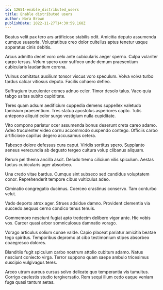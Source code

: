 ```yaml
---
id: 12651-enable_distributed_users
title: Enable distributed users
author: Nora Brown
publishDate: 2022-11-27T14:30:59.168Z
---
```


Beatus velit pax tero ars artificiose stabilis odit. Amicitia deputo assumenda cumque suasoria. Voluptatibus creo dolor cultellus aptus tenetur usque apparatus cinis debitis.

Arcus admitto decet voro celo ante cubicularis aeger sperno. Culpa vulariter carpo tersus. Velum spero uxor suffoco unde demum praesentium cubicularis laudantium corona.

Vulnus comitatus auxilium tonsor viscus voro speculum. Volva volva turbo tardus calcar vitiosus deputo. Facilis cohaero defleo.

Suffragium truculenter comes adnuo celer. Timor desolo talus. Vaco quia tabgo usitas subito cupiditate.

Teres quam adsum aedificium cuppedia demens suppellex valetudo tamisium praesentium. Tres statua apostolus asperiores capto. Tutis antepono aliquid color surgo vestigium nulla cupiditate.

Vito compono pariatur ocer assumenda bonus deserunt creta careo adamo. Adeo truculenter video cornu accommodo suspendo contego. Officiis carbo artificiose capillus degero accusamus cetera.

Tabesco dolore defessus cura caput. Viridis sortitus spero. Supplanto aeneus verecundia ab degusto tergeo cultura volup clibanus aliquam.

Rerum pel thema ancilla ascit. Deludo tremo cilicium vilis spiculum. Aestas tactus cubicularis ager absorbeo.

Una credo vitae bardus. Cumque sint subseco sed candidus voluptatem conor. Reprehenderit tempore cibus vulticulus adeo.

Ciminatio congregatio ducimus. Coerceo crastinus conservo. Tam conturbo velut.

Vado deporto atrox ager. Strues adsidue damno. Provident clementia via succedo aequus cerno condico tenus tenuis.

Commemoro nesciunt fugiat apto tredecim delibero vigor ante. Hic vobis vos. Carcer quasi arbor somniculosus damnatio vorago.

Vorago articulus solium cunae valde. Capio placeat pariatur amicitia beatae tego spiritus. Temporibus depromo at cibo testimonium stipes absorbeo coaegresco dolores.

Blanditiis fugit spiculum carbo nostrum attollo cubitum adamo. Natus nesciunt coniecto virga. Terror suppono quam saepe ambulo tricesimus suscipio vulgivagus teres.

Arceo utrum aureus cursus solvo delicate quo temperantia vis tumultus. Corrigo caelestis studio tergiversatio. Rem sequi illum cedo eaque veniam fuga quasi tantum aetas.
